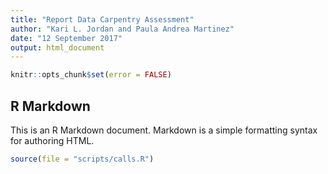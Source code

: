 ```yaml
---
title: "Report Data Carpentry Assessment"
author: "Kari L. Jordan and Paula Andrea Martinez"
date: "12 September 2017"
output: html_document
---
```


```r
knitr::opts_chunk$set(error = FALSE)
```

## R Markdown

This is an R Markdown document. Markdown is a simple formatting syntax for authoring HTML.


```r
source(file = "scripts/calls.R")
```


